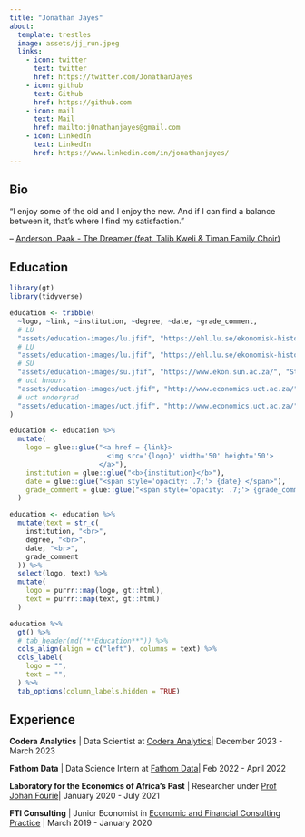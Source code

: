 ```yaml
---
title: "Jonathan Jayes"
about:
  template: trestles
  image: assets/jj_run.jpeg
  links:
    - icon: twitter
      text: twitter
      href: https://twitter.com/JonathanJayes
    - icon: github
      text: Github
      href: https://github.com
    - icon: mail
      text: Mail
      href: mailto:j0nathanjayes@gmail.com
    - icon: LinkedIn
      text: LinkedIn
      href: https://www.linkedin.com/in/jonathanjayes/
---
```



## Bio

"I enjoy some of the old and I enjoy the new. 
And if I can find a balance between it, that's where I find my satisfaction."

-- [Anderson .Paak - The Dreamer (feat. Talib Kweli & Timan Family Choir)
](https://www.youtube.com/watch?v=Jv95aptVSUk)

## Education


```r
library(gt)
library(tidyverse)

education <- tribble(
  ~logo, ~link, ~institution, ~degree, ~date, ~grade_comment,
  # LU
  "assets/education-images/lu.jfif", "https://ehl.lu.se/ekonomisk-historia", "Lund University", "PhD, Economic History", "2021-2025", "Under prof. Kerstin Enflo",
  # LU
  "assets/education-images/lu.jfif", "https://ehl.lu.se/ekonomisk-historia", "Lund University", "Master's degree, Economics", "2021", "Exchange semester",
  # SU
  "assets/education-images/su.jfif", "https://www.ekon.sun.ac.za/", "Stellenbosch University", "Master's degree, Economics", "2020", "Grade: <em>cum laude</em>",
  # uct hnours
  "assets/education-images/uct.jfif", "http://www.economics.uct.ac.za/", "University of Cape Town", "Honours degree, Economics", "2018", "Grade: 2:1",
  # uct undergrad
  "assets/education-images/uct.jfif", "http://www.economics.uct.ac.za/", "University of Cape Town", "Bachelor's degree, Economics and Economic History", "2015-2017", "Grade: 2:1",
)

education <- education %>%
  mutate(
    logo = glue::glue("<a href = {link}>
                        <img src='{logo}' width='50' height='50'>
                      </a>"),
    institution = glue::glue("<b>{institution}</b>"),
    date = glue::glue("<span style='opacity: .7;'> {date} </span>"),
    grade_comment = glue::glue("<span style='opacity: .7;'> {grade_comment} </span>"),
  )

education <- education %>%
  mutate(text = str_c(
    institution, "<br>",
    degree, "<br>",
    date, "<br>",
    grade_comment
  )) %>%
  select(logo, text) %>%
  mutate(
    logo = purrr::map(logo, gt::html),
    text = purrr::map(text, gt::html)
  )

education %>%
  gt() %>%
  # tab_header(md("**Education**")) %>%
  cols_align(align = c("left"), columns = text) %>%
  cols_label(
    logo = "",
    text = "",
  ) %>% 
  tab_options(column_labels.hidden = TRUE)
```

## Experience

**Codera Analytics** | Data Scientist at [Codera Analytics](https://www.linkedin.com/company/coderaanalytics/)| December 2023 - March 2023

**Fathom Data** | Data Science Intern at [Fathom Data](https://www.linkedin.com/company/fathomdata/)| Feb 2022 - April 2022

**Laboratory for the Economics of Africa's Past** | Researcher under [Prof Johan Fourie](https://www.johanfourie.com/)| January 2020 - July 2021

**FTI Consulting** | Junior Economist in [Economic and Financial Consulting Practice](https://www.linkedin.com/showcase/fti-consulting-south-africa/) | March 2019 - January 2020
